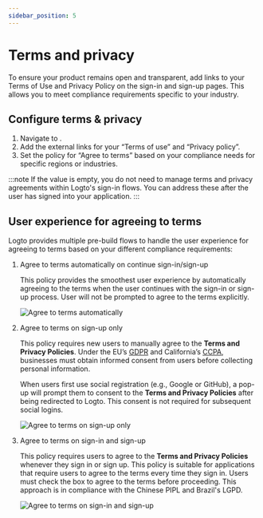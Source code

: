 ```yaml
---
sidebar_position: 5
---
```


# Terms and privacy

To ensure your product remains open and transparent, add links to your Terms of Use and Privacy Policy on the sign-in and sign-up pages. This allows you to meet compliance requirements specific to your industry.

## Configure terms & privacy

1. Navigate to <CloudLink to="/sign-in-experience/content" />.
2. Add the external links for your “Terms of use” and “Privacy policy”.
3. Set the policy for “Agree to terms” based on your compliance needs for specific regions or industries.

:::note
If the value is empty, you do not need to manage terms and privacy agreements within Logto's sign-in flows. You can address these after the user has signed into your application.
:::

## User experience for agreeing to terms

Logto provides multiple pre-build flows to handle the user experience for agreeing to terms based on your different compliance requirements:

1. Agree to terms automatically on continue sign-in/sign-up

   This policy provides the smoothest user experience by automatically agreeing to the terms when the user continues with the sign-in or sign-up process.
   User will not be prompted to agree to the terms explicitly.

   ![Agree to terms automatically](./assets/auto-agree-to-terms.png)

2. Agree to terms on sign-up only

   This policy requires new users to manually agree to the **Terms and Privacy Policies**. Under the EU’s [GDPR](https://gdpr-info.eu/art-4-gdpr/) and California’s [CCPA](https://oag.ca.gov/privacy/ccpa), businesses must obtain informed consent from users before collecting personal information.

   When users first use social registration (e.g., Google or GitHub), a pop-up will prompt them to consent to the **Terms and Privacy Policies** after being redirected to Logto. This consent is not required for subsequent social logins.

   ![Agree to terms on sign-up only](./assets/sign-up-only-agree-to-terms.png)

3. Agree to terms on sign-in and sign-up

   This policy requires users to agree to the **Terms and Privacy Policies** whenever they sign in or sign up. This policy is suitable for applications that require users to agree to the terms every time they sign in. Users must check the box to agree to the terms before proceeding. This approach is in compliance with the Chinese PIPL and Brazil's LGPD.

   ![Agree to terms on sign-in and sign-up](./assets/sign-in-agree-to-terms.png)
